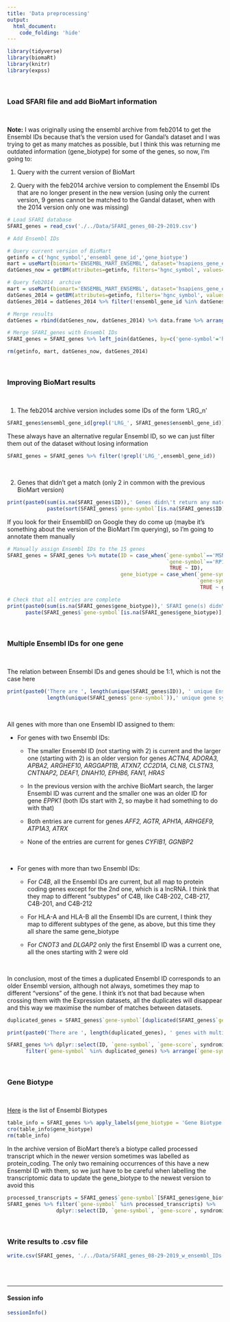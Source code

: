 ```yaml
---
title: 'Data preprocessing'
output:
  html_document:
    code_folding: 'hide'
---
```


```r
library(tidyverse)
library(biomaRt)
library(knitr)
library(expss)
```

<br>

### Load SFARI file and add BioMart information

<br>

**Note:** I was originally using the ensembl archive from feb2014 to get the Ensembl IDs because that's the version used for Gandal's dataset and I was trying to get as many matches as possible, but I think this was returning me outdated information (gene_biotype) for some of the genes, so now, I'm going to:

1. Query with the current version of BioMart

2. Query with the feb2014 archive version to complement the Ensembl IDs that are no longer present in the new version (using only the current version, 9 genes cannot be matched to the Gandal dataset, when with the 2014 version only one was missing)

```r
# Load SFARI database
SFARI_genes = read_csv('./../Data/SFARI_genes_08-29-2019.csv')

# Add Ensembl IDs

# Query current version of BioMart
getinfo = c('hgnc_symbol','ensembl_gene_id','gene_biotype')
mart = useMart(biomart='ENSEMBL_MART_ENSEMBL', dataset='hsapiens_gene_ensembl')
datGenes_now = getBM(attributes=getinfo, filters='hgnc_symbol', values=SFARI_genes$`gene-symbol`, mart=mart)

# Query feb2014  archive
mart = useMart(biomart='ENSEMBL_MART_ENSEMBL', dataset='hsapiens_gene_ensembl', host='feb2014.archive.ensembl.org') ## Gencode v19
datGenes_2014 = getBM(attributes=getinfo, filters='hgnc_symbol', values=SFARI_genes$`gene-symbol`, mart=mart)
datGenes_2014 = datGenes_2014 %>% filter(!ensembl_gene_id %in% datGenes_now$ensembl_gene_id)

# Merge results
datGenes = rbind(datGenes_now, datGenes_2014) %>% data.frame %>% arrange(hgnc_symbol)

# Merge SFARI_genes with Ensembl IDs
SFARI_genes = SFARI_genes %>% left_join(datGenes, by=c('gene-symbol'='hgnc_symbol')) %>% mutate(ID = ensembl_gene_id)

rm(getinfo, mart, datGenes_now, datGenes_2014)
```

<br>

### Improving BioMart results

<br>

1. The feb2014 archive version includes some IDs of the form 'LRG_n'
```r
SFARI_genes$ensembl_gene_id[grepl('LRG_', SFARI_genes$ensembl_gene_id)]
```

These always have an alternative regular Ensembl ID, so we can just filter them out of the dataset without losing information
```r
SFARI_genes = SFARI_genes %>% filter(!grepl('LRG_',ensembl_gene_id))
```

<br>

2. Genes that didn't get a match (only 2 in common with the previous BioMart version)
```r
print(paste0(sum(is.na(SFARI_genes$ID)),' Genes didn\'t return any matches: ', 
             paste(sort(SFARI_genes$`gene-symbol`[is.na(SFARI_genes$ID)]), collapse=', ')))
```

If you look for their EnsemblID on Google they do come up (maybe it's something about the version of the BioMart I'm querying), so I'm going to annotate them manually
```r
# Manually assign Ensembl IDs to the 15 genes
SFARI_genes = SFARI_genes %>% mutate(ID = case_when(`gene-symbol`=='MSNP1AS'        ~ 'ENSG00000251593',
                                                    `gene-symbol`=='RP11-1407O15.2' ~ 'ENSG00000174093',
                                                     TRUE ~ ID),
                                     gene_biotype = case_when(`gene-symbol`=='MSNP1AS'        ~ 'processed_pseudogene', 
                                                              `gene-symbol`=='RP11-1407O15.2' ~ 'protein_coding',
                                                               TRUE ~ gene_biotype))

# Check that all entries are complete
print(paste0(sum(is.na(SFARI_genes$gene_biotype)),' SFARI gene(s) didn\'t make a match in bioMart: ',
      paste(SFARI_genes$`gene-symbol`[is.na(SFARI_genes$gene_biotype)], collapse = ', ')))
```

<br>

### Multiple Ensembl IDs for one gene

<br>

The relation between Ensembl IDs and genes should be 1:1, which is not the case here
```r
print(paste0('There are ', length(unique(SFARI_genes$ID)), ' unique Ensembl IDs and ',
             length(unique(SFARI_genes$`gene-symbol`)),' unique gene symbols'))
```

<br>

All genes with more than one Ensembl ID assigned to them:

- For genes with two Ensembl IDs:

  - The smaller Ensembl ID (not starting with 2) is current and the larger one (starting with 2) is an older version for genes *ACTN4, ADORA3, APBA2, ARGHEF10, ARGGAP11B, ATXN7, CC2D1A, CLN8, CLSTN3, CNTNAP2, DEAF1, DNAH10, EPHB6, FAN1, HRAS*
  
  - In the previous version with the archive BioMart search, the larger Ensembl ID was current and the smaller one was an older ID for gene *EPPK1* (both IDs start with 2, so maybe it had something to do with that)
  
  - Both entries are current for genes *AFF2, AGTR, APH1A, ARHGEF9, ATP1A3, ATRX*
  
  - None of the entries are current for genes *CYFIB1, GGNBP2*

<br>

- For genes with more than two Ensembl IDs:

  - For *C4B*, all the Ensembl IDs are current, but all map to protein coding genes except for the 2nd one, which is a lncRNA. I think that they map to different "subtypes" of C4B, like C4B-202, C4B-217, C4B-201, and C4B-212
  
  - For HLA-A and HLA-B all the Ensembl IDs are current, I think they map to different subtypes of the gene, as above, but this time they all share the same gene_biotype
  
  - For *CNOT3* and *DLGAP2* only the first Ensembl ID was a current one, all the ones starting with 2 were old
  
<br>  
  
In conclusion, most of the times a duplicated Ensembl ID corresponds to an older Ensembl version, although not always, sometimes they map to different "versions" of the gene. I think it's not that bad because when crossing them with the Expression datasets, all the duplicates will disappear and this way we maximise the number of matches between datasets.

```r
duplicated_genes = SFARI_genes$`gene-symbol`[duplicated(SFARI_genes$`gene-symbol`)]

print(paste0('There are ', length(duplicated_genes), ' genes with multiple Ensembl IDs'))

SFARI_genes %>% dplyr::select(ID, `gene-symbol`, `gene-score`, syndromic, gene_biotype) %>% 
      filter(`gene-symbol` %in% duplicated_genes) %>% arrange(`gene-symbol`, ID) %>% kable %>% kable_styling
```

<br>

### Gene Biotype

<br>

[Here](https://www.ensembl.org/info/genome/genebuild/biotypes.html) is the list of Ensembl Biotypes
```r
table_info = SFARI_genes %>% apply_labels(gene_biotype = 'Gene Biotype')
cro(table_info$gene_biotype)
rm(table_info)
```

In the archive version of BioMart there's a biotype called processed transcript which in the newer version sometimes was labelled as protein_coding. The only two remaining occurrences of this have a new Ensembl ID with them, so we just have to be careful when labelling the transcriptomic data to update the gene_biotype to the newest version to avoid this

```r
processed_transcripts = SFARI_genes$`gene-symbol`[SFARI_genes$gene_biotype=='processed_transcript']
SFARI_genes %>% filter(`gene-symbol` %in% processed_transcripts) %>% 
                dplyr::select(ID, `gene-symbol`, `gene-score`, syndromic, gene_biotype)
```

<br>

### Write results to .csv file
```r
write.csv(SFARI_genes, './../Data/SFARI_genes_08-29-2019_w_ensembl_IDs.csv', row.names=FALSE)
```

<br><br>

---

#### Session info
```r
sessionInfo()
```
<br><br>
